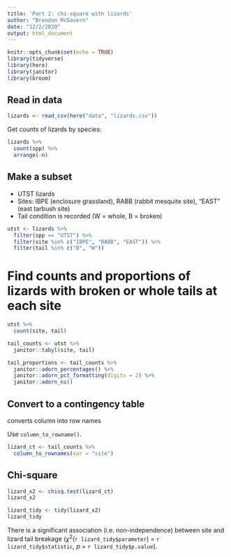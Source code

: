 ```yaml
---
title: 'Part 2: chi-square with lizards'
author: "Brendan McGovern"
date: "12/2/2020"
output: html_document
---
```


```r
knitr::opts_chunk$set(echo = TRUE)
library(tidyverse)
library(here)
library(janitor)
library(broom)
```

## Read in data
```r
lizards <- read_csv(here("data", "lizards.csv"))
```

Get counts of lizards by species:

```r
lizards %>% 
  count(spp) %>% 
  arrange(-n)
```

## Make a subset

- UTST lizards
- Sites: IBPE (enclosure grassland), RABB (rabbit mesquite site), "EAST" (east tarbush site)
- Tail condition is recorded (W = whole, B = broken)

```r
utst <- lizards %>% 
  filter(spp == "UTST") %>%
  filter(site %in% c("IBPE", "RABB", "EAST")) %>% 
  filter(tail %in% c("B", "W"))
```

# Find counts and proportions of lizards with broken or whole tails at each site
```r
utst %>% 
  count(site, tail)
```

```r
tail_counts <- utst %>%
  janitor::tabyl(site, tail)

tail_proportions <- tail_counts %>%
  janitor::adorn_percentages() %>% 
  janitor::adorn_pct_formatting(digits = 2) %>% 
  janitor::adorn_ns()
```


## Convert to a contingency table
converts column into row names

Use `column_to_rowname()`.
```r
lizard_ct <- tail_counts %>% 
  column_to_rownames(var = "site")
```

## Chi-square

```r
lizard_x2 <- chisq.test(lizard_ct)
lizard_x2

lizard_tidy <- tidy(lizard_x2)
lizard_tidy
```

There is a significant association (i.e. non-independence) between site and lizard tail breakage ($\chi$^2^(`r lizard_tidy$parameter`) = `r lizard_tidy$statistic`, *p* = `r lizard_tidy$p.value`).






